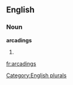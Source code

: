 
==English==

===Noun===
'''arcadings'''

# {{plural of|[[arcading]]}}

[[Category:English plurals]]

[[fr:arcadings]]